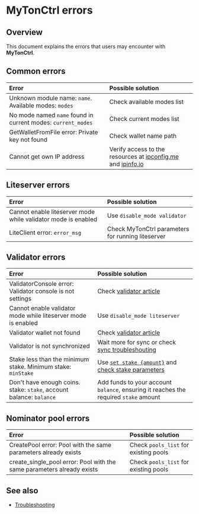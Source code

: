 
# MyTonCtrl errors

## Overview

This document explains the errors that users may encounter with **MyTonCtrl**.

## Common errors

| Error | Possible solution |
|:---------------------------------------------------------------------------|:----------------------------------------------------------------------|
| Unknown module name: `name`. Available modes: `modes` | Check available modes list |
| No mode named `name` found in current modes: `current_modes` | Check current modes list |
| GetWalletFromFile error: Private key not found | Check wallet name path |
| Cannot get own IP address | Verify access to the resources at [ipconfig.me](https://ifconfig.me/ip) and [ipinfo.io](https://ipinfo.io/ip) |

## Liteserver errors

| Error | Possible solution |
|:---------------------------------------------------------------------------|:----------------------------------------------------------------------|
| Cannot enable liteserver mode while validator mode is enabled | Use `disable_mode validator` |
| LiteClient error: `error_msg` | Check MyTonCtrl parameters for running liteserver |

## Validator errors

| Error | Possible solution |
|:---------------------------------------------------------------------------|:---------------------------------------------------------------------------------------------------------|
| ValidatorConsole error: Validator console is not settings | Check [validator article](/v3/guidelines/nodes/nodes-troubleshooting#validator-console-is-not-settings) |
| Cannot enable validator mode while liteserver mode is enabled | Use `disable_mode liteserver` |
| Validator wallet not found | Check [validator article](/v3/guidelines/nodes/running-nodes/validator-node#view-the-list-of-wallets) |
| Validator is not synchronized | Wait more for sync or check [sync troubleshouting](/v3/guidelines/nodes/nodes-troubleshooting#about-no-progress-in-node-synchronization-within-3-hours) |
| Stake less than the minimum stake. Minimum stake: `minStake` | Use [`set stake {amount}`](/v3/guidelines/nodes/running-nodes/validator-node#your-validator-is-now-ready) and [check stake parameters](/v3/documentation/network/configs/blockchain-configs#param-17) |
| Don't have enough coins. stake: `stake`, account balance: `balance` | Add funds to your account `balance`, ensuring it reaches the required `stake` amount |

## Nominator pool errors

| Error | Possible solution |
|:---------------------------------------------------------------------------|:----------------------------------------------------------------------|
| CreatePool error: Pool with the same parameters already exists | Check `pools_list` for existing pools |
| create_single_pool error: Pool with the same parameters already exists | Check `pools_list` for existing pools |

## See also

- [Troubleshooting](/v3/guidelines/nodes/nodes-troubleshooting)
<Feedback />

